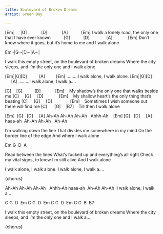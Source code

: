 ```yaml
---
title: Boulevard of Broken Dreams
artist: Green Day

---
```


[Em]     [G]            [D]            [A]           [Em]
I walk a lonely road, the only one that I have ever known
           [G]           [D]              [A]             [Em]
Don't know where it goes, but it's home to me and I walk alone

:::{.song-grid}
Em··|G···|D···|A···| 
:::

I walk this empty street, on the boulevard of broken dreams
Where the city sleeps, and I'm the only one and I walk alone


[Em][G][D]          [A]         [Em]
.........I walk alone, I walk alone.
[Em][G][D]          [A]
.........I walk alone, I walk a....


:::{.song-chorus}
[C]    [G]          [D]            [Em]
    My shadow's the only one that walks beside me
[C]     [G]     [D]             [Em]
    My shallow heart's the only thing that's beating
[C]     [G]     [D]               [Em]
    Sometimes I wish someone out there will find me
[C]      [G]    [B7]
    Till then I walk alone
:::


[Em]  [G]   [D]     [A]
Ah-Ah Ah-Ah Ah-Ah   Ahhh-Ah
    [Em] [G]   [D]     [A]
haaa-ah  Ah-Ah Ah-Ah   Ah-Ah


I'm walking down the line
That divides me somewhere in my mind
On the border line of the edge
And where I walk alone

:::{.song-grid}
Em G  D  A
:::

Read between the lines
What's fucked up and everything's all right
Check my vital signs, to know I'm still alive
And I walk alone


I walk alone, I walk alone.
I walk alone, I walk a....


{chorus}


Ah-Ah Ah-Ah Ah-Ah   Ahhh-Ah
haaa-ah  Ah-Ah Ah-Ah  I walk alone, I walk a...


:::{.song-grid}
 C G  D  Em 
 C G  D  Em 
 C G  D  Em 
 C G  B  B7 
:::


I walk this empty street, on the boulevard of broken dreams
Where the city sleeps, and I'm the only one and I walk a...


{chorus}


